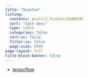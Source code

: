 ```yaml
---
title: "Quantum"
listing:
  contents: posts/2_Studies/QUANTUM
  sort: "date desc"
  type: table
  categories: false
  sort-ui: false
  filter-ui: false
  page-size: 9999
page-layout: full
title-block-banner: false
---
```


- [tensorflow](https://www.tensorflow.org/quantum/overview?hl=ko)